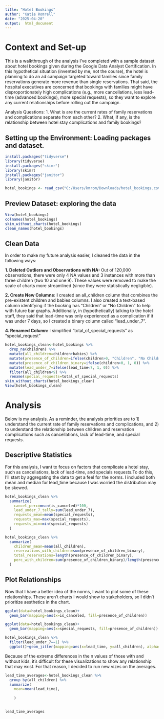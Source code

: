 ---
title: "Hotel Bookings"
author: "Katie Romrell"
date: "2025-04-20"
output:  html_document
---
# Context and Set-up

This is a walkthrough of the analysis I've completed with a sample dataset about hotel bookings given during the Google Data Analyst Certification. In this hypothetical situation (invented by me, not the course), the hotel is planning to do an ad campaign targeted toward families since family reservations generate more revenue than single reservations. That said, the hospital executives are concerned that bookings with families might have disproportionately high complications (e.g., more cancellations, less lead-time (advanced bookings), more special requests), so they want to explore any current relationships before rolling out the campaign.

Analysis Questions:
1. What is are the current rates of family reservations and complications separate from each other?
2. What, if any, is the relationship between hotel stay complications and family bookings?

## Setting up the Environment: Loading packages and dataset.
```{r install packages}
install.packages("tidyverse")
library(tidyverse)
install.packages("skimr")
library(skimr)
install.packages("janitor")
library(janitor)

hotel_bookings <- read_csv("C:/Users/kmrom/Downloads/hotel_bookings.csv")
```

## Preview Dataset: exploring the data

```{r explore data}
View(hotel_bookings)
colnames(hotel_bookings)
skim_without_charts(hotel_bookings)
clean_names(hotel_bookings)

```
## Clean Data
In order to make my future analysis easier, I cleaned the data in the following ways:

**1. Deleted Outliers and Observations with NA:** Out of 120,000 observations, there were only 4 NA values and 3 instances with more than three children (two 10 and one 9). These values were removed to make the scale of charts more streamlined (since they were statistically negligible). 

**2. Create New Columns:** I created an all_children column that combines the pre-existent children and babies columns. I also created a text-based column identifying if the booking has "Children" or "No Children" to help with future bar graphs. Additionally, in (hypothetically) talking to the hotel staff, they said that lead-time was only experienced as a complication if it was under 7 days, so I created a binary column called "lead_under_7". 

**4. Renamed Column:** I simplified "total_of_special_requests" as "special_request"

```{r clean data}
hotel_bookings_clean<-hotel_bookings %>% 
  drop_na(children) %>% 
  mutate(all_children=children+babies) %>% 
  mutate(presence_of_children=ifelse(children>0, "Children", "No Children")) %>% 
  mutate(presence_of_children_binary=ifelse(children>0, 1, 0)) %>% 
  mutate(lead_under_7=ifelse(lead_time<7, 1, 0)) %>% 
  filter(all_children<9) %>% 
  rename(special_requests=total_of_special_requests)
skim_without_charts(hotel_bookings_clean)
View(hotel_bookings_clean)

```
# Analysis
Below is my analysis. As a reminder, the analysis priorities are to 1) understand the current rate of family reservations and complications, and 2) to understand the relationship between children and reservation complications such as cancellations, lack of lead-time, and special requests. 

## Descriptive Statistics
For this analysis, I want to focus on factors that complicate a hotel stay, such as cancellations, lack of lead-time, and specials requests.To do this, I'll start by aggregating the data to get a feel for the norms. I included both mean and median for lead_time because I was worried the distribution may be skewed.

```{r aggregate data}
hotel_bookings_clean %>% 
  summarize(
    cancel_perc=mean(is_canceled)*100,
    lead_under_7_tally=sum(lead_under_7),
    requests_mean=mean(special_requests),
    requests_max=max(special_requests),
    requests_min=min(special_requests)
  )

hotel_bookings_clean %>% 
  summarize(
    children_mean=mean(all_children),
    reservations_with_children=sum(presence_of_children_binary),
    total_reservations=length(presence_of_children_binary),
    perc_with_children=sum(presence_of_children_binary)/length(presence_of_children_binary)*100
  )


```

## Plot Relationships
Now that I have a better idea of the norms, I want to plot some of these relationships. These aren't charts I would show to stakeholders, so I didn't prioritize aesthetics in the chart.

```{r plot data}
ggplot(data=hotel_bookings_clean)+
  geom_bar(mapping=aes(x=is_canceled, fill=presence_of_children))

ggplot(data=hotel_bookings_clean)+
  geom_bar(mapping=aes(x=special_requests, fill=presence_of_children))

hotel_bookings_clean %>% 
  filter(lead_under_7==1) %>% 
  ggplot()+geom_jitter(mapping=aes(x=lead_time, y=all_children), alpha=.5)

```
Because of the extreme differences in the n values of those with and without kids, it's difficult for these visualizations to show any relationship that may exist. For that reason, I decided to run new vizes on the averages.

```{r}
lead_time_averages<-hotel_bookings_clean %>% 
  group_by(all_children) %>% 
  summarize(
    mean=mean(lead_time),
    
    )
  

lead_time_averages
```

